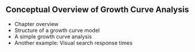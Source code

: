 ## Conceptual Overview of Growth Curve Analysis

* Chapter overview
* Structure of a growth curve model
* A simple growth curve analysis
* Another example: Visual search response times

